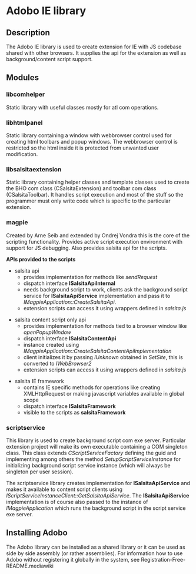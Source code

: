 = Adobo IE library =

== Description ==

The Adobo IE library is used to create extension for IE with JS codebase shared with other browsers. It supplies the api for the extension as well as background/content script support.

== Modules ==

=== libcomhelper ===

Static library with useful classes mostly for atl com operations.

=== libhtmlpanel ===

Static library containing a window with webbrowser control used for creating html toolbars and popup windows. The webbrowser control is restricted so the html inside it is protected from unwanted user modification.

=== libsalsitaextension ===

Static library containing helper classes and template classes used to create the BHO com class (CSalsitaExtension) and toolbar com class (CSalsitaToolbar). It handles script execution and most of the stuff so the programmer must only write code which is specific to the particular extension.

=== magpie ===

Created by Arne Seib and extended by Ondrej Vondra this is the core of the scripting functionality. Provides active script execution environment with support for JS debugging. Also provides salsita api for the scripts.

'''APIs provided to the scripts'''

* salsita api
** provides implementation for methods like ''sendRequest''
** dispatch interface '''ISalsitaApiInternal'''
** needs background script to work, clients ask the background script service for '''ISalsitaApiService''' implementation and pass it to ''IMagpieApplication::CreateSalsitaApi''.
** extension scripts can access it using wrappers defined in ''salsita.js''

* salsita content script only api
** provides implementation for methods tied to a browser window like ''openPopupWindow''
** dispatch interface '''ISalsitaContentApi'''
** instance created using ''IMagpieApplication::CreateSalsitaContentApiImplementation''
** client initializes it by passing ''IUnknown'' obtained in ''SetSite'', this is converted to ''IWebBrowser2''
** extension scripts can access it using wrappers defined in ''salsita.js''

* salsita IE framework
** contains IE specific methods for operations like creating XMLHttpRequest or making javascript variables available in global scope
** dispatch interface '''ISalsitaFramework'''
** visible to the scripts as '''salsitaFramework'''

=== scriptservice ===

This library is used to create background script com exe server. Particular extension project will make its own executable containing a COM singleton class. This class extends ''CScriptServiceFactory'' defining the guid and implementing among others the method ''SetupScriptServiceInstance'' for initializing background script service instance (which will always be singleton per user session).

The scriptservice library creates implementation for '''ISalsitaApiService''' and makes it available to content script clients using ''IScriptServiceInstanceClient::GetSalsitaApiService''. The '''ISalsitaApiService''' implementation is of course also passed to the instance of ''IMagpieApplication'' which runs the background script in the script service exe server.

== Installing Adobo ==

The Adobo library can be installed as a shared library or it can be used as side by side assembly (or rather assemblies). For information how to use Adobo without registering it globally in the system, see Registration-Free-README.mediawiki

